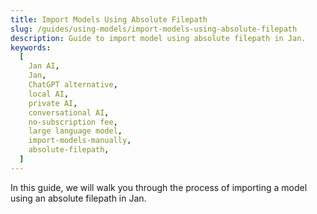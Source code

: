 ```yaml
---
title: Import Models Using Absolute Filepath
slug: /guides/using-models/import-models-using-absolute-filepath
description: Guide to import model using absolute filepath in Jan.
keywords:
  [
    Jan AI,
    Jan,
    ChatGPT alternative,
    local AI,
    private AI,
    conversational AI,
    no-subscription fee,
    large language model,
    import-models-manually,
    absolute-filepath,
  ]
---
```


In this guide, we will walk you through the process of importing a model using an absolute filepath in Jan.

